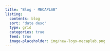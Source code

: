 ```yaml
---
title: "Blog - MECAPLAB"
listing:
  contents: blog
  sort: "date desc"
  type: grid
  categories: true
  feed: true
  image-placeholder: img/new-logo-mecaplab.png
---
```


